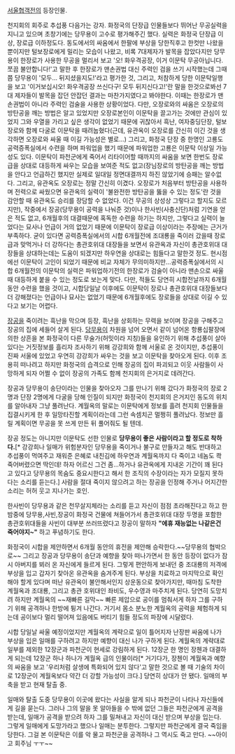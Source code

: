 [[서울협객전]]의 등장인물.

천지회의 회주로 추섭풍 다음가는 강자. 화정국의 단장급 인물들보다 뛰어난 무공실력을 지니고 있으며 초창기에는 당무용이 고수로 평가해주긴 했다. 실력은 화정국 단장급 이상, 장로급 이하정도다. 동도에서의 싸움에서 한팔에 부상을 당한직후고 한컷만 나왔을뿐이지만 털보장로에게 밀리는 모습이 나왔고, 비록 7대제자가 발목을 잡았다지만 당무용이 한장로가 사용한 무공을 멀리서 보고 '오! 화우격공장, 이거 이문탁 무공아닙니다. 쪼끔 불안합니다!'고 말한 후 한장로가 맨손권법 대신 주력인 검을 쓰기 시작했는데 그때쯤 당무용이 '모두... 뒤지셨을지도!'라고 평가한 것, 그리고, 처참하게 당한 이문탁일행을 보고 '이거보십시오! 화우격공장 쓰신다구! 모두 뒤지신다고!'란 말을 한것으로봐선 7대 제자들이 발목을 잡던 안잡던 결과는 마찬가지였다고 봐야한다. 이때는 한장로가 맨손권법이 아니라 주력인 검술을 사용한 상황이었다. 다만, 오장로와의 싸움은 오장로의 방탄공을 깨는 방법은 알고 있었지만 오장로본인이 이문탁을 끌고가는 것에만 관심이 있었지 그와 우열을 가리고 싶은 생각이 없었기 때문에 귀찮아서 흑난, 여자중딩단장, 털보장로와 함께 다굴로 이문탁을 때려눕혔다(근데, 유관옥이 오장로를 간신히 이긴 것을 생각하면 오장로와 싸울 때 이길 가능성은 별로...) 그리고, 화정국 단장 중 한명인 고룡도 공력증폭실에서 수련을 하며 파워업을 했기 때문에 파워업한 고룡은 이문탁 이상일 가능성도 있다. 이문탁이 파천군에게 죽어서 리타이어할 때까지의 싸움을 보면 한번도 장로급을 상대로 대등하게 싸우는 모습을 보여준 적도 없고(장님장로의 방탄공을 깨는 방법을 안다고 언급하긴 했지만 실제로  일대일 정면대결까지 하진 않았기에 승패는 알수없다. 그리고, 유관옥도 오장로는 정말 간신히 이겼다. 오장로가 처음부터 방탄공을 사용하며 전력으로 싸웠으면 유관옥의 실력이 '불완전한 방탄공을 뚫을 수 있는 정도'란 것을 감안할 때 유관옥도 승리를 장담할 수 없었다. 이건 무공의 상성상 그렇다고 할지도 모르지만), 작중에서 장공(당무용이 공력을 나눠준 것)이나 한사빈(사충신단)처럼 기연을 얻은 적도 없고, 6개월후의 대결때문에 혹독한 수련을 하기는 하지만, 그렇다고 실력이 늘었다는 묘사나 언급이 거의 없었기 때문에 이문탁이 장로급 이상이라는 주장에는 근거가 부족하다. 굳이 있다면 공력증폭실에서의 시합 6개월전에 조대룡을 죽이러 갔을때 장로급과 맞먹거나 더 강하다는 총관호위대 대장들을 보면서 유관옥과 자신이 총관호위대 대장들을 상대하는데는 도움이 되겠지만 하우연을 상대로는 힘들다고 말한것 정도.  현시점에선 이문탁이 고인이 되었기 때문에 비교 자체가 무의미하지만...공력증폭실에서의 시합 6개월전의 이문탁의 실력은 파워업하기전의 한장로가 검술이 아니라 맨손으로 싸울 때 대등하게 붙을 수 있는 정도로 보는게 맞다. 다만, 적들도 당연히 시합전날까지 6개월동안 수련을 했을 것이고, 시합당일날 이후에도 이문탁이 장로나 총관호위대 대장들보다 더 강해졌다는 언급이나 묘사는 없었기 때문에 6개월후에도 장로들을 상대로 이길 수 있다고 보기는 어렵다.

[[장공]]을 죽이려는 흑난을 막으며 등장, 흑난을 상회하는 무력을 보이며 장공을 구해주고 장공의 집에 세들어 살게 된다. [[당무용]]이 차원을 넘어 오면서 같이 넘어온 항룡십팔장에 의한 상흔을 본 화정국이 다른 무술가(허밋이라 지칭)들을 유인하기 위해 추섭풍이 살아 있다는 거짓정보를 흘리자 조사하기 위해 강강희와 함께 서울로 온 것이지만, 추섭풍이 진짜 서울에 있었고 우연히 강강희가 싸우는 것을 보고 이문탁을 찾아오게 된다. 이후 조용히 떠나려고 하지만 화정국의 습격으로 인해 장공의 집이 파괴되고 이웃 사람들이 사망하게 되자 어쩔 수 없이 장공의 가족도 함께 천지회의 은거지로 데려간다.

장공과 당무용이 송단이라는 인물을 찾아오자 그를 만나기 위해 갔다가 화정국의 장로 2명과 단장 2명에게 다굴을 당해 인질이 되지만 화정국이 천지회의 은거지인 동도의 위치를 알아내자 그냥 풀려난다. 계월옥의 말로는 이문탁에게 정보를 흘려 천지회 인물들을 집결시키게 한 후 일망타진할 계획이라는데 그런 속셈치곤 멀쩡히 풀려났다. 정보만 흘릴 계획이면 무공을 못 쓰게 만든 뒤 풀어줘도 될 텐데.

장공 정도는 아니지만 이문탁도 선한 인물로 '''당무용이 좋은 사람이라고 할 정도로 착하다.'''[* 강강희나 일매가 위험분자인 당무용을 죽이거나 불구로 만들자고 해도 반대하고 추섭풍이 먹여주고 재워준 은혜로 내친김에 하우연과 계월옥까지 다 죽이고 네놈도 콱 죽어버렸으면 딱인데! 하자 어르신 그건 좀...하거나 유관옥에게 지내온 기간이 꽤 된다고 있다고 당무용의 목숨도 중요시한다고 해서 한 조직의 수장이라는 자가 모질지 못하다는 소리를 듣는다.] 사람을 절대 죽이지 않으려고 하는 장공을 인정해 주거나 어지간한 소리는 허허 웃고 지나가는 호인. 

한사빈이 당무용과 같은 천무살지체라는 소리를 듣고 자신이 점점 초라해진다고 하고 한밤중에 당무용,사빈,장공이 화정국 건물에 쳐들어가서 총관호위대 대장 두명을 포함한 총관호위대들을 사빈이 대부분 쓰러뜨렸다고 장공이 말하자 '''"에휴 재능없는 나같은건 죽어야지~"''' 하고 푸념하기도 한다.

화정국이 시합을 제안하면서 6개월 동안의 휴전을 제안해 승락한다.~~당무용의 협박으로~~ 그리고 장공과 당무용이 송단과 예향을 찾아 떠나가면서 한 동안 등장이 없다가 잠시 아버지를 뵈러 온 자신에게 들르게 된다. 그렇게 편안하게 보내던 중 조대룡의 저격에 부상을 입고 갑자기 찾아온 유관옥을 숨겨주게 된다. 부상을 치료하고 마지막으로 확인해야 할게 있다며 떠난 유관옥이 불안해서인지 상운동으로 찾아가지만, 때마침 도착한 계월옥과 조대룡, 그리고 총관 호위대인 좌비도, 우수영과 마주치게 된다. 당연히 도망치려 하지만 계월옥의 ~~재빠른 길막~~ 빠른 제압으로 공이를 멈춰서게 하자 그를 구하기 위해 공격하나 한방에 튕겨 나간다. 거기서 몸소 분노한 계월옥의 공력을 체험하게 되는데 공이보다 멀리 떨어져 있음에도 버티기 힘들 정도의 파장에 시달렸다.

시합 당일날 싸울 예정이었지만 계월옥의 계략으로 일이 틀어지자 난장판 싸움에 나가 부상을 입은 일매를 구하려고 하지만 예향이 대신 나가 구하게 된다. 계월옥의 계략대로 일부를 제외한 12장군과 파천군이 현세로 강림하게 된다. 12장군 한 명인 장첸과 대결하게 되는데 12장군 하나 하나가 계월옥 급의 인물이라[* 거기다가, 장첸이 계월옥과 예향의 싸움을 보고 '우리처럼 살생에 특화되어 있지 않다'고 말한 것으로 볼 때 기술의 차이로 12장군이 계월옥보다 약간 더 강할 가능성이 크다.] 당연히 상대가 안 됐다. 일매의 부축을 받고 현재 탈출 중.

일매와 탈출 도중 당무용이 이곳에 왔다는 사실을 알게 되나 파천군이 나타나 자신들에게 길을 묻는다. 그러나 그의 말을 못 알아들을 수 밖에 없던 그들은 파천군에게 공격을 받는데, 일매가 공격을 받으려 하자 그를 밀쳐내고 자신이 대신 받으며 부상을 입는다. 그렇게 일매에게 도망가라고 했으나 일매는 분투한다. 그렇지만 파천군에게 결국 죽임을 당한다. 그걸 본 이문탁은 이를 악 물고 파천군을 공격하나 그 역시도 죽고 만다. ~~아이고 회주님 ㅜㅜ~~
